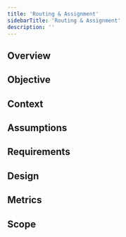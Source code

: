```yaml
---
title: 'Routing & Assignment'
sidebarTitle: 'Routing & Assignment'
description: ''
---
```


## Overview

## Objective

## Context

## Assumptions

## Requirements

## Design

## Metrics

## Scope